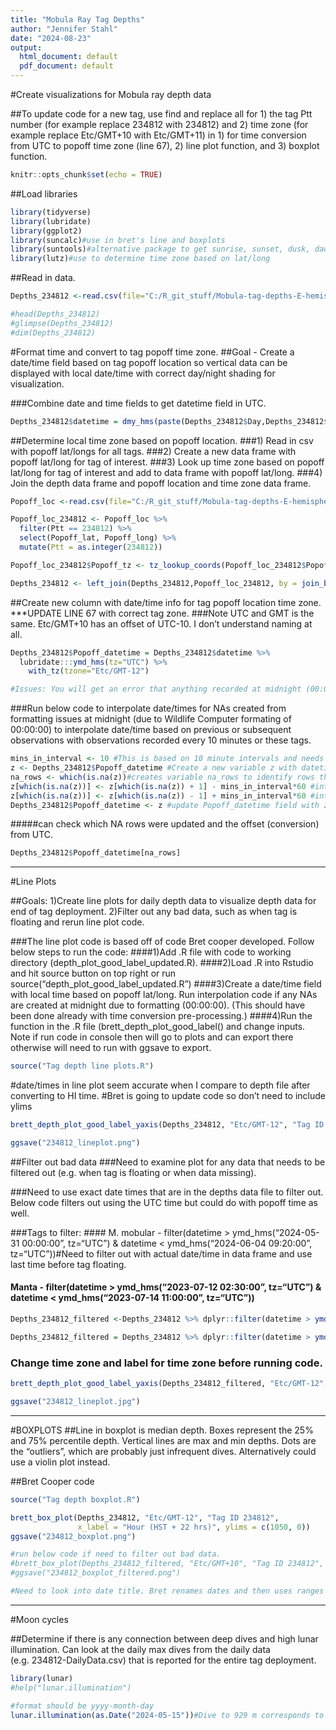 ```yaml
---
title: "Mobula Ray Tag Depths"
author: "Jennifer Stahl"
date: "2024-08-23"
output:
  html_document: default
  pdf_document: default
---
```


#Create visualizations for Mobula ray depth data

##To update code for a new tag, use find and replace all for 1) the tag Ptt number (for example replace 234812 with 234812) and 2) time zone (for example replace Etc/GMT+10 with Etc/GMT+11) in 1) for time conversion from UTC to popoff time zone (line 67), 2) line plot function, and 3) boxplot function. 

```r
knitr::opts_chunk$set(echo = TRUE)
```
##Load libraries
```r
library(tidyverse)
library(lubridate)
library(ggplot2)
library(suncalc)#use in bret's line and boxplots
library(suntools)#alternative package to get sunrise, sunset, dusk, dawn
library(lutz)#use to determine time zone based on lat/long
```

##Read in data.
```r
Depths_234812 <-read.csv(file="C:/R_git_stuff/Mobula-tag-depths-E-hemisphere/234812-Series.csv", header=TRUE, sep=",")

#head(Depths_234812)
#glimpse(Depths_234812)
#dim(Depths_234812) 
```

#Format time and convert to tag popoff time zone.
##Goal - Create a date/time field based on tag popoff location so vertical data can be displayed with local date/time with correct day/night shading for visualization.

###Combine date and time fields to get datetime field in UTC.
```r
Depths_234812$datetime = dmy_hms(paste(Depths_234812$Day,Depths_234812$Time))
```

##Determine local time zone based on popoff location. 
###1) Read in csv with popoff lat/longs for all tags.
###2) Create a new data frame with popoff lat/long for tag of interest.
###3) Look up time zone based on popoff lat/long for tag of interest and add to data frame with popoff lat/long.
###4) Join the depth data frame and popoff location and time zone data frame.
```r
Popoff_loc <-read.csv(file="C:/R_git_stuff/Mobula-tag-depths-E-hemisphere/Mobula_locations.csv", header=TRUE, sep=",")

Popoff_loc_234812 <- Popoff_loc %>% 
  filter(Ptt == 234812) %>%
  select(Popoff_lat, Popoff_long) %>%
  mutate(Ptt = as.integer(234812))

Popoff_loc_234812$Popoff_tz <- tz_lookup_coords(Popoff_loc_234812$Popoff_lat, Popoff_loc_234812$Popoff_long, method = "accurate")

Depths_234812 <- left_join(Depths_234812,Popoff_loc_234812, by = join_by (Ptt))
```
##Create new column with date/time info for tag popoff location time zone. 
***UPDATE LINE 67 with correct tag zone.
###Note UTC and GMT is the same. Etc/GMT+10 has an offset of UTC-10. I don't understand naming at all.
```r
Depths_234812$Popoff_datetime = Depths_234812$datetime %>%
  lubridate:::ymd_hms(tz="UTC") %>% 
    with_tz(tzone="Etc/GMT-12")

#Issues: You will get an error that anything recorded at midnight (00:00:00) failed to parse and will get NAs. Run below code to add date/times for NAs based on prior or subsequent recorded date/times. 
```
###Run below code to interpolate date/times for NAs created from formatting issues at midnight (due to Wildlife Computer formating of 00:00:00) to interpolate date/time based on previous or subsequent observations with observations recorded every 10 minutes or these tags. 
```r
mins_in_interval <- 10 #This is based on 10 minute intervals and needs to be updated if interval is different.
z <- Depths_234812$Popoff_datetime #Create a new variable z with datetime info to update.
na_rows <- which(is.na(z))#creates variable na_rows to identify rows that were updated from NA in below code.
z[which(is.na(z))] <- z[which(is.na(z)) + 1] - mins_in_interval*60 #interpolates NA row with date/time from previous 10 minute interval.
z[which(is.na(z))] <- z[which(is.na(z)) - 1] + mins_in_interval*60 #interpolates NA row with date/time from following 10 minute interval.
Depths_234812$Popoff_datetime <- z #update Popoff_datetime field with z variable.
```
#####can check which NA rows were updated and the offset (conversion) from UTC.
```r
Depths_234812$Popoff_datetime[na_rows]
```
*****************************************************************************************************
#Line Plots

##Goals: 1)Create line plots for daily depth data to visualize depth data for end of tag deployment. 2)Filter out any bad data, such as when tag is floating and rerun line plot code.

###The line plot code is based off of code Bret cooper developed. Follow below steps to run the code:
####1)Add .R file with code to working directory (depth_plot_good_label_updated.R). 
####2)Load .R into Rstudio and hit source button on top right or run source("depth_plot_good_label_updated.R")
####3)Create a date/time field with local time based on popoff lat/long. Run interpolation code if any NAs are created at midnight due to formatting (00:00:00). (This should have been done already with time conversion pre-processing.)
####4)Run the function in the .R file (brett_depth_plot_good_label() and change inputs. Note if run code in console then will go to plots and can export there otherwise will need to run with ggsave to export.

```r
source("Tag depth line plots.R")
```

#date/times in line plot seem accurate when I compare to depth file after converting to HI time.
#Bret is going to update code so don't need to include ylims
```r
brett_depth_plot_good_label_yaxis(Depths_234812, "Etc/GMT-12", "Tag ID 234812", x_label = "Date/time (HST + 22 hrs)", ylims = c(1020, 0))

ggsave("234812_lineplot.png")
```
##Filter out bad data
###Need to examine plot for any data that needs to be filtered out (e.g. when tag is floating or when data missing).

###Need to use exact date times that are in the depths data file to filter out. Below code filters out using the UTC time but could do with popoff time as well.

###Tags to filter: 
#### M. mobular - filter(datetime > ymd_hms("2024-05-31 00:00:00", tz="UTC") & datetime < ymd_hms("2024-06-04 09:20:00", tz="UTC"))#Need to filter out with actual date/time in data frame and use last time before tag floating. 

#### Manta - filter(datetime > ymd_hms("2023-07-12 02:30:00", tz="UTC") & datetime < ymd_hms("2023-07-14 11:00:00", tz="UTC"))
```r
Depths_234812_filtered <-Depths_234812 %>% dplyr::filter(datetime > ymd_hms("2024-05-31 00:00:00", tz="UTC") & datetime < ymd_hms("2024-06-04 09:20:00", tz="UTC"))#Need to filter out with actual date/time in data frame and use last time before tag floating.

Depths_234812_filtered = Depths_234812 %>% dplyr::filter(datetime > ymd_hms("2023-07-12 02:30:00", tz="UTC") & datetime < ymd_hms("2023-07-14 11:00:00", tz="UTC"))

```

### Change time zone and label for time zone before running code.
```r
brett_depth_plot_good_label_yaxis(Depths_234812_filtered, "Etc/GMT-12", "Tag ID 234812", x_label = "Date/time (HST+ 22 hrs)", ylims = c(1020, 0))

ggsave("234812_lineplot.jpg")
```
**************************************************************************
#BOXPLOTS
##Line in boxplot is median depth. Boxes represent the 25% and 75% percentile depth. Vertical lines are max and min depths. Dots are the "outliers", which are probably just infrequent dives. Alternatively could use a violin plot instead.

##Bret Cooper code
```r
source("Tag depth boxplot.R")
```


```r
brett_box_plot(Depths_234812, "Etc/GMT-12", "Tag ID 234812",
               x_label = "Hour (HST + 22 hrs)", ylims = c(1050, 0))
ggsave("234812_boxplot.png")

#run below code if need to filter out bad data.
#brett_box_plot(Depths_234812_filtered, "Etc/GMT+10", "Tag ID 234812", x_label = "Hours (HST)", ylims = c(400, 0))
#ggsave("234812_boxplot_filtered.png")

#Need to look into date title. Bret renames dates and then uses ranges but a bit off as no 5/30/24. I think this is cause he is using median date?
```

*****************************************************************************
#Moon cycles

##Determine if there is any connection between deep dives and high lunar illumination. Can look at the daily max dives from the daily data (e.g. 234812-DailyData.csv) that is reported for the entire tag deployment.  
```r
library(lunar)
#help("lunar.illumination")

#format should be yyyy-month-day
lunar.illumination(as.Date("2024-05-15"))#Dive to 929 m corresponds to lunar illumination of 0.479804

```